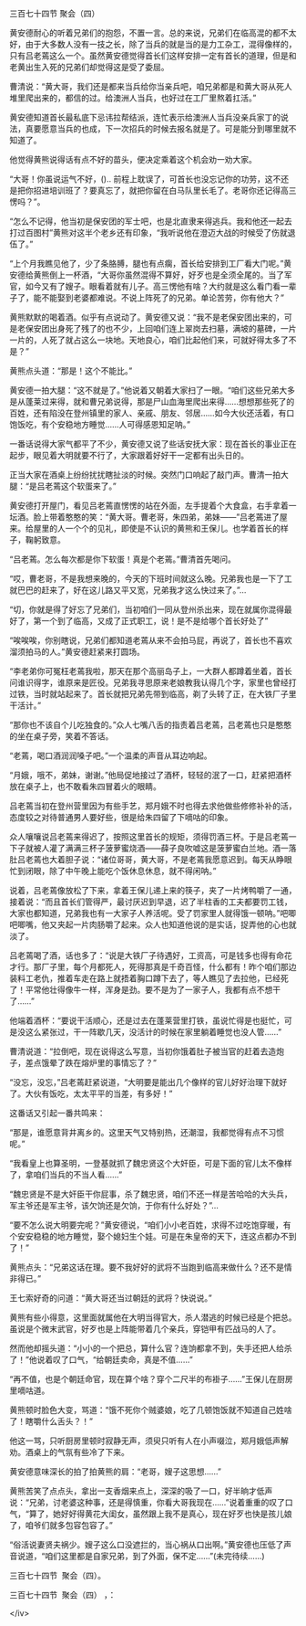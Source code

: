 

三百七十四节 聚会（四）

黄安德耐心的听着兄弟们的抱怨，不置一言。总的来说，兄弟们在临高混的都不太好，由于大多数人没有一技之长，除了当兵的就是当的是力工杂工，混得像样的，只有吕老蔫这么一个。虽然黄安德觉得首长们这样安排一定有首长的道理，但是和老黄出生入死的兄弟们却觉得这是受了委屈。

曹清说：“黄大哥，我们还是都来当兵给你当亲兵吧，咱兄弟都是和黄大哥从死人堆里爬出来的，都信的过。给澳洲人当兵，也好过在工厂里熬着扛活。”

黄安德知道首长最私底下忌讳拉帮结派，连忙表示给澳洲人当兵没亲兵家丁的说法，真要愿意当兵的也成，下一次招兵的时候去报名就是了。可是能分到哪里就不知道了。

他觉得黄熊说得话有点不好的苗头，便决定乘着这个机会劝一劝大家。

“大哥！你虽说运气不好，().. 前程上耽误了，可首长也没忘记你的功劳，这不还是把你招进培训班了？要真忘了，就把你留在白马队里长毛了。老哥你还记得高三愣吗？”。

“怎么不记得，他当初是保安团的军士吧，也是北直隶来得逃兵。我和他还一起去打过百图村”黄熊对这半个老乡还有印象，“我听说他在澄迈大战的时候受了伤就退伍了。”

“上个月我瞧见他了，少了条胳膊，腿也有点瘸，首长给安排到工厂看大门呢。”黄安德给黄熊倒上一杯酒，“大哥你虽然混得不算好，好歹也是全须全尾的。当了军官，如今又有了嫂子。眼看着就有儿子。高三愣他有啥？大约就是这么看门看一辈子了，能不能娶到老婆都难说。不说上阵死了的兄弟。单论苦劳，你有他大？”

黄熊默默的喝着酒。似乎有点说动了。黄安德又说：“我不是老保安团出来的，可是老保安团出身死了残了的也不少，上回咱们连上翠岗去扫墓，满坡的墓碑，一片一片的，人死了就占这么一块地。天地良心，咱们比起他们来，可就好得太多了不是？”

黄熊点头道：“那是！这个不能比。”

黄安德一拍大腿：“这不就是了。”他说着又朝着大家扫了一眼。“咱们这些兄弟大多是从蓬莱过来得，就和曹兄弟说得，那是尸山血海里爬出来得……想想那些死了的百姓，还有陷没在登州镇里的家人、亲戚、朋友、邻居……如今大伙还活着，有口饱饭吃，有个安稳地方睡觉……人可得感恩知足呐。”

一番话说得大家气都平了不少，黄安德又说了些话安抚大家：现在首长的事业正在起步，眼见着大明就要不行了，大家跟着好好干一定都有出头日的。

正当大家在酒桌上纷纷扰扰瞎扯淡的时候。突然门口响起了敲门声。曹清一拍大腿：“是吕老蔫这个软蛋来了。”

黄安德打开屋门，看见吕老蔫直愣愣的站在外面，左手提着个大食盒，右手拿着一坛酒。脸上带着憨憨的笑：“黄大哥。曹老哥，朱四弟，弟妹――”吕老蔫进了屋来。给屋里的人一个个的见礼，即使是不认识的黄熊和王保儿。也学着首长的样子，鞠躬致意。

“吕老蔫。怎么每次都是你下软蛋！真是个老蔫。”曹清首先喝问。

“哎，曹老哥，不是我想来晚的，今天的下班时间就这么晚。兄弟我也是一下了工就巴巴的赶来了，好在这儿路又平又宽，兄弟我才这么快过来了。”…

“切，你就是得了好忘了兄弟们，当初咱们一同从登州杀出来，现在就属你混得最好了，第一个到了临高，又成了正式职工，说！是不是给哪个首长好处了”

“唉唉唉，你别瞎说，兄弟们都知道老蔫从来不会拍马屁，再说了，首长也不喜欢溜须拍马的人。”黄安德赶紧来打圆场。

“李老弟你可冤枉老蔫我啦，那天在那个高丽岛子上，一大群人都蹲着坐着，首长问谁识得字，谁原来是匠役。兄弟我寻思原来老娘教我认得几个字，家里也曾经打过铁，当时就站起来了。首长就把兄弟先带到临高，剃了头转了正，在大铁厂子里干活计。”

“那你也不该自个儿吃独食的。”众人七嘴八舌的指责着吕老蔫，吕老蔫也只是憨憨的坐在桌子旁，笑着不答话。

“老蔫，喝口酒润润嗓子吧。”一个温柔的声音从耳边响起。

“月娥，哦不，弟妹，谢谢。”他局促地接过了酒杯，轻轻的泯了一口，赶紧把酒杯放在桌子上，也不敢看朱四冒着火的眼睛。

吕老蔫当初在登州营里因为有些手艺，郑月娥不时也得去求他做些修修补补的活，态度较之对待普通男人要好些，很是给朱四留了下嘀咕的印象。

众人嚷嚷说吕老蔫来得迟了，按照这里首长的规矩，须得罚酒三杯。于是吕老蔫一下子就被人灌了满满三杯子菠萝蜜烧酒――薛子良吹嘘这是菠萝蜜白兰地。酒一落肚吕老蔫也大着胆子说：“诸位哥哥，黄大哥，不是老蔫我愿意迟到。每天从睁眼忙到闭眼，除了中午晚上能吃个饭休息休息，就不得闲呐。”

说着，吕老蔫像放松了下来，拿着王保儿递上来的筷子，夹了一片烤鸭嚼了一通，接着说：“而且首长们管得严，最讨厌迟到早退，迟了半柱香的工夫都要罚工钱，大家也都知道，兄弟我也有一大家子人养活呢。受了罚家里人就得饿一顿呐。”吧唧吧唧嘴，他又夹起一片肉肠嚼了起来。众人也知道他说的是实话，捉弄他的心也就淡了。

吕老蔫喝了酒，话也多了：“说是大铁厂子待遇好，工资高，可是钱多也得有命花才行。那厂子里，每个月都死人，死得那真是千奇百怪，什么都有！昨个咱们那边装料工老仇，推着车走在路上就捂着胸口蹲下去了，等人瞧见了去拉他，已经死了！平常他壮得像牛一样，浑身是劲。要不是为了一家子人，我都有点不想干了……”

他端着酒杯：“要说干活顺心，还是过去在蓬莱营里打铁，虽说忙得是也挺忙，可是没这么紧张过，干一阵歇几天，没活计的时候在家里躺着睡觉也没人管……”

曹清说道：“拉倒吧，现在说得这么写意，当初你饿着肚子被当官的赶着去造炮子，差点饿晕了跌在熔炉里的事情忘了？”

“没忘，没忘，”吕老蔫赶紧说道，“大明要是能出几个像样的官儿好好治理下就好了。大伙有饭吃，太太平平的当差，有多好！”

这番话又引起一番共鸣来：

“那是，谁愿意背井离乡的。这里天气又特别热，还潮湿，我都觉得有点不习惯呢。”

“我看皇上也算圣明，一登基就抓了魏忠贤这个大奸臣，可是下面的官儿太不像样了，拿咱们当兵的不当人看……”

“魏忠贤是不是大奸臣干你屁事，杀了魏忠贤，咱们不还一样是苦哈哈的大头兵，军主爷还是军主爷，该欠饷还是欠饷，于你有什么好处？”…

“要不怎么说大明要完呢？”黄安德说，“咱们小小老百姓，求得不过吃饱穿暖，有个安安稳稳的地方睡觉，娶个媳妇生个娃。可是在朱皇帝的天下，连这点都办不到了！”

黄熊点头：“兄弟这话在理。要不我好好的武将不当跑到临高来做什么？还不是情非得已。”

王七索好奇的问道：“黄大哥还当过朝廷的武将？快说说。”

黄熊有些小得意，这里面就属他在大明当得官大，杀人潜逃的时候已经是个把总。虽说是个微末武官，好歹也是上阵能带着几个亲兵，穿铠甲有匹战马的人了。

然而他却摇头道：“小小的一个把总，算什么官？连饷都拿不到，失手还把人给杀了！”他说着叹了口气，“给朝廷卖命，真是不值……”

“再不值，也是个朝廷命官，现在算个啥？穿个二尺半的布褂子……”王保儿在厨房里嘀咕道。

黄熊顿时脸色大变，骂道：“饿不死你个贼婆娘，吃了几顿饱饭就不知道自己姓啥了！瞎嚼什么舌头？！”

他这一骂，只听厨房里顿时寂静无声，须臾只听有人在小声啜泣，郑月娥低声解劝。酒桌上的气氛有些冷了下来。

黄安德意味深长的拍了拍黄熊的肩：“老哥，嫂子这思想……”

黄熊苦笑了点点头，拿出一支香烟来点上，深深的吸了一口，好半晌才低声说：“兄弟，讨老婆这种事，还是得慎重，你看大哥我现在……”说着重重的叹了口气，“算了，她好好得黄花大闺女，虽然跟上我不是真心，现在好歹也快是孩儿娘了，咱爷们就多包容包容了。”

“俗活说妻贤夫祸少。嫂子这么口没遮拦的，当心祸从口出啊。”黄安德也压低了声音说道，“咱们这里都是自家兄弟，到了外面，保不定……”(未完待续……)

三百七十四节  聚会（四）。

三百七十四节  聚会（四） ，：

&lt;/iv&gt;

